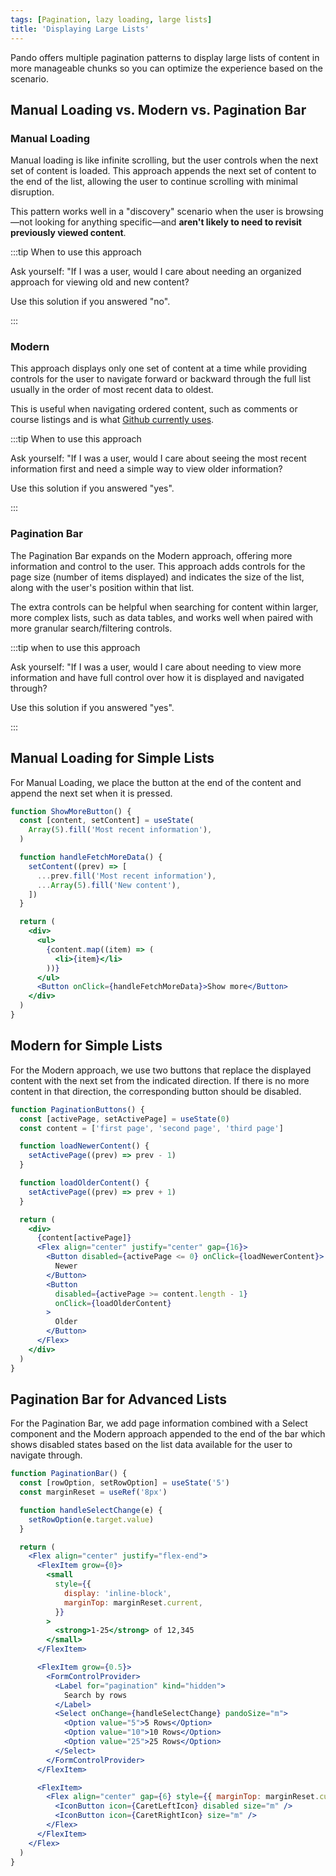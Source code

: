 ```yaml
---
tags: [Pagination, lazy loading, large lists]
title: 'Displaying Large Lists'
---
```


Pando offers multiple pagination patterns to display large lists of content in more manageable chunks so you can optimize the experience based on the scenario.

## Manual Loading vs. Modern vs. Pagination Bar

### Manual Loading

Manual loading is like infinite scrolling, but the user controls when the next set of content is loaded. This approach appends the next set of content to the end of the list, allowing the user to continue scrolling with minimal disruption.

This pattern works well in a "discovery" scenario when the user is browsing&mdash;not looking for anything specific&mdash;and **aren't likely to need to revisit previously viewed content**.

:::tip When to use this approach

Ask yourself: "If I was a user, would I care about needing an organized approach for viewing old and new content?

Use this solution if you answered "no".

:::

### Modern

This approach displays only one set of content at a time while providing controls for the user to navigate forward or backward through the full list usually in the order of most recent data to oldest.

This is useful when navigating ordered content, such as comments or course listings and is what [Github currently uses](https://github.com/pluralsight/pando/commits/main).

:::tip When to use this approach

Ask yourself: "If I was a user, would I care about seeing the most recent information first and need a simple way to view older information?

Use this solution if you answered "yes".

:::

### Pagination Bar

The Pagination Bar expands on the Modern approach, offering more information and control to the user. This approach adds controls for the page size (number of items displayed) and indicates the size of the list, along with the user's position within that list.

The extra controls can be helpful when searching for content within larger, more complex lists, such as data tables, and works well when paired with more granular search/filtering controls.

:::tip when to use this approach

Ask yourself: "If I was a user, would I care about needing to view more information and have full control over how it is displayed and navigated through?

Use this solution if you answered "yes".

:::

## Manual Loading for Simple Lists

For Manual Loading, we place the button at the end of the content and append the next set when it is pressed.

```jsx live
function ShowMoreButton() {
  const [content, setContent] = useState(
    Array(5).fill('Most recent information'),
  )

  function handleFetchMoreData() {
    setContent((prev) => [
      ...prev.fill('Most recent information'),
      ...Array(5).fill('New content'),
    ])
  }

  return (
    <div>
      <ul>
        {content.map((item) => (
          <li>{item}</li>
        ))}
      </ul>
      <Button onClick={handleFetchMoreData}>Show more</Button>
    </div>
  )
}
```

## Modern for Simple Lists

For the Modern approach, we use two buttons that replace the displayed content with the next set from the indicated direction. If there is no more content in that direction, the corresponding button should be disabled.

```jsx live
function PaginationButtons() {
  const [activePage, setActivePage] = useState(0)
  const content = ['first page', 'second page', 'third page']

  function loadNewerContent() {
    setActivePage((prev) => prev - 1)
  }

  function loadOlderContent() {
    setActivePage((prev) => prev + 1)
  }

  return (
    <div>
      {content[activePage]}
      <Flex align="center" justify="center" gap={16}>
        <Button disabled={activePage <= 0} onClick={loadNewerContent}>
          Newer
        </Button>
        <Button
          disabled={activePage >= content.length - 1}
          onClick={loadOlderContent}
        >
          Older
        </Button>
      </Flex>
    </div>
  )
}
```

## Pagination Bar for Advanced Lists

For the Pagination Bar, we add page information combined with a Select component and the Modern approach appended to the end of the bar which shows disabled states based on the list data available for the user to navigate through.

```jsx live
function PaginationBar() {
  const [rowOption, setRowOption] = useState('5')
  const marginReset = useRef('8px')

  function handleSelectChange(e) {
    setRowOption(e.target.value)
  }

  return (
    <Flex align="center" justify="flex-end">
      <FlexItem grow={0}>
        <small
          style={{
            display: 'inline-block',
            marginTop: marginReset.current,
          }}
        >
          <strong>1-25</strong> of 12,345
        </small>
      </FlexItem>

      <FlexItem grow={0.5}>
        <FormControlProvider>
          <Label for="pagination" kind="hidden">
            Search by rows
          </Label>
          <Select onChange={handleSelectChange} pandoSize="m">
            <Option value="5">5 Rows</Option>
            <Option value="10">10 Rows</Option>
            <Option value="25">25 Rows</Option>
          </Select>
        </FormControlProvider>
      </FlexItem>

      <FlexItem>
        <Flex align="center" gap={6} style={{ marginTop: marginReset.current }}>
          <IconButton icon={CaretLeftIcon} disabled size="m" />
          <IconButton icon={CaretRightIcon} size="m" />
        </Flex>
      </FlexItem>
    </Flex>
  )
}
```
